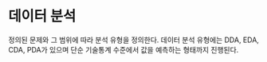 # 데이터 분석 {#sec-anayze}

정의된 문제와 그 범위에 따라 분석 유형을 정의한다. 데이터 분석 유형에는 DDA, EDA, CDA, PDA가 있으며 단순 기술통계 수준에서 값을 예측하는 형태까지 진행된다.
